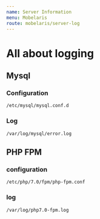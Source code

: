 ```yaml
---
name: Server Information
menu: Mobelaris
route: mobelaris/server-log
---
```


# All about logging

## Mysql

### Configuration
```
/etc/mysql/mysql.conf.d
```
### Log
```
/var/log/mysql/error.log
```

## PHP FPM

### configuration

```
/etc/php/7.0/fpm/php-fpm.conf
```

### log

```
/var/log/php7.0-fpm.log
```


